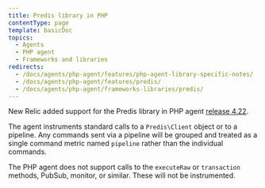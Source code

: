 ```yaml
---
title: Predis library in PHP
contentType: page
template: basicDoc
topics:
  - Agents
  - PHP agent
  - Frameworks and libraries
redirects:
  - /docs/agents/php-agent/features/php-agent-library-specific-notes/
  - /docs/agents/php-agent/features/predis/
  - /docs/agents/php-agent/frameworks-libraries/predis/
---
```


New Relic added support for the Predis library in PHP agent [release 4.22](/docs/release-notes/agent-release-notes/php-release-notes/php-agent-422099).

The agent instruments standard calls to a `Predis\Client` object or to a pipeline. Any commands sent via a pipeline will be grouped and treated as a single command metric named `pipeline` rather than the individual commands.

The PHP agent does not support calls to the `executeRaw` or `transaction` methods, PubSub, monitor, or similar. These will not be instrumented.
